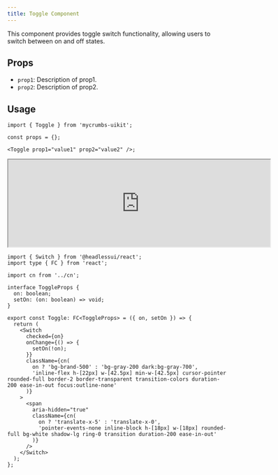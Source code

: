 ```yaml
---
title: Toggle Component
---
```



This component provides toggle switch functionality, allowing users to switch between on and off states.

## Props

- `prop1`: Description of prop1.
- `prop2`: Description of prop2.

## Usage

```tsx
import { Toggle } from 'mycrumbs-uikit';

const props = {};

<Toggle prop1="value1" prop2="value2" />;
```

<iframe src="https://example.com" width="600" height="200"  rounded="12px' className={'flex'}frameborder="0"></iframe>


```tsx
import { Switch } from '@headlessui/react';
import type { FC } from 'react';

import cn from '../cn';

interface ToggleProps {
  on: boolean;
  setOn: (on: boolean) => void;
}

export const Toggle: FC<ToggleProps> = ({ on, setOn }) => {
  return (
    <Switch
      checked={on}
      onChange={() => {
        setOn(!on);
      }}
      className={cn(
        on ? 'bg-brand-500' : 'bg-gray-200 dark:bg-gray-700',
        'inline-flex h-[22px] w-[42.5px] min-w-[42.5px] cursor-pointer rounded-full border-2 border-transparent transition-colors duration-200 ease-in-out focus:outline-none'
      )}
    >
      <span
        aria-hidden="true"
        className={cn(
          on ? 'translate-x-5' : 'translate-x-0',
          'pointer-events-none inline-block h-[18px] w-[18px] rounded-full bg-white shadow-lg ring-0 transition duration-200 ease-in-out'
        )}
      />
    </Switch>
  );
};

```